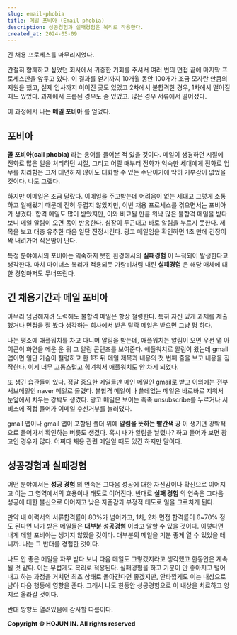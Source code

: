 ```yaml
---
slug: email-phobia
title: 메일 포비아 (Email phobia)
description: 성공경험과 실패경험은 복리로 작용한다.
created_at: 2024-05-09
---
```


긴 채용 프로세스를 마무리지었다.

간절히 함께하고 싶었던 회사에서 귀중한 기회를 주셔서 여러 번의 면접 끝에 마지막 프로세스만을 앞두고 있다. 이 결과를 얻기까지 10개월
동안 100개가 조금 모자란 만큼의 지원을 했고, 실제 입사까지 이어진 곳도 있었고 2차에서 불합격한 경우, 1차에서 떨어질 때도 있었다.
과제에서 드롭된 경우도 좀 있었고. 많은 경우 서류에서 떨어졌다.

이 과정에서 나는 **메일 포비아** 를 얻었다.

## **포비아**

**콜 포비아(call phobia)** 라는 용어를 들어본 적 있을 것이다. 메일이 생경하던 시절에 전화로 많은 일을 처리하던 시절,
그리고 어릴 때부터 전화가 익숙한 세대에게 전화로 업무를 처리함은 그저 대면하지 않아도 대화할 수 있는 수단이기에 딱히 거부감이 없었을
것이다. 나도 그랬다.

하지만 이메일은 조금 달랐다. 이메일을 주고받는데 어려움이 없는 세대고 그렇게 소통하고 일해왔기 때문에 전혀 두렵지 않았지만, 이번 채용
프로세스를 겪으면서는 포비아가 생겼다. 합격 메일도 많이 받았지만, 이와 비교될 만큼 워낙 많은 불합격 메일을 받다 보니 메일 알림이 오면
몸이 반응한다. 심장이 두근대고 바로 알림을 누르지 못한다. 제목을 보고 대충 유추한 다음 일단 진정시킨다. 광고 메일임을 확인하면 1초
만에 긴장이 싹 내려가며 식은땀이 난다.

특정 분야에서의 포비아는 익숙하지 못한 환경에서의 **실패경험** 이 누적되어 발생한다고 생각한다. 마치 마이너스 복리가 적용되듯 가랑비처럼
내린 **실패경험** 은 해당 매체에 대한 경험마저도 무너뜨린다.

## **긴 채용기간과 메일 포비아**

아무리 덤덤해지려 노력해도 불합격 메일은 항상 철렁한다. 특히 자신 있게 과제를 제출했거나 면접을 잘 봤다 생각하는 회사에서 받은 탈락
메일은 받으면 그냥 멍 하다.

나는 평소에 애플워치를 차고 다니며 알림을 받는데, 애플워치는 알림이 오면 우선 앱 아이콘이 화면을 메운 운 뒤 그 알림 콘텐츠를 보여준다.
애플워치로 알림이 왔는데 gmail 앱이면 일단 가슴이 철렁하고 한 1초 뒤 메일 제목과 내용의 첫 번째 줄을 보고 내용을 짐작한다. 이게
너무 고통스럽고 힘겨워서 애플워치도 안 차게 되었다.

또 생긴 습관들이 있다. 정말 중요한 메일들만 메인 메일인 gmail로 받고 이외에는 전부 서브메일인 naver 메일로 돌렸다. 불합격
메일이나 쓸데없는 메일은 바로바로 지워서 눈앞에서 치우는 강박도 생겼다. 광고 메일은 보이는 족족 unsubscribe를 누르거나 서비스에
직접 들어가 이메일 수신거부를 눌러댔다.

gmail 앱이나 gmail 앱이 포함된 폴더 위에 **알림을 뜻하는 빨간색 공** 이 생기면 강박적으로 들어가서 확인하는 버릇도 생겼다.
혹시 내가 알림을 날렸나? 하고 들어가 보면 광고인 경우가 많다. 어쩌다 채용 관련 메일일 때도 있긴 하지만 말이다.

## **성공경험과 실패경험**

어떤 분야에서든 **성공 경험** 의 연속은 그다음 성공에 대한 자신감이나 확신으로 이어지고 이는 그 영역에서의 효용이나 태도로 이어진다.
반대로 **실패 경험** 의 연속은 그다음 성공에 대한 불신으로 이어지고 낮은 자존감과 부정적 태도로 일을 그르치게 된다.

만약 내 이력서의 서류합격률이 80%가 넘어가고, 1차, 2차 면접 합격률이 6~70% 정도 된다면 내가 받은 메일들은 **대부분
성공경험** 이라고 말할 수 있을 것이다. 이렇다면 내게 메일 포비아는 생기지 않았을 것이다. 대부분의 메일을 기분 좋게 열 수 있었을
테니까. 나는 그 반대를 경험한 것이다.

나도 안 좋은 메일을 자꾸 받다 보니 다음 메일도 그렇겠지라고 생각했고 한동안은 계속될 것 같다. 이는 무섭게도 복리로 적용된다. 실패경험을
하고 기분이 안 좋아지고 털어내고 하는 과정을 거치면 최초 상태로 돌아간다면 좋겠지만, 안타깝게도 이는 내상으로 남아 다음 행동에 영향을
준다. 그래서 나도 한동안 성공경험으로 이 내상을 치료하고 양지로 올라갈 것이다.

반대 방향도 열려있음에 감사할 따름이다.

**Copyright © HOJUN IN. All rights reserved**
